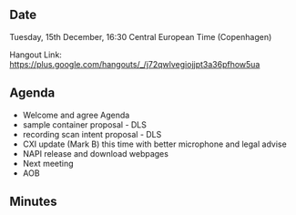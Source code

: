 ==Date==

Tuesday, 15th December, 16:30 Central European Time (Copenhagen)

Hangout Link: https://plus.google.com/hangouts/_/j72qwlvegiojjpt3a36pfhow5ua

==Agenda==

* Welcome and agree Agenda
* sample container proposal - DLS
* recording scan intent proposal - DLS
* CXI update (Mark B) this time with better microphone and legal advise
* NAPI release and download webpages
* Next meeting
* AOB

==Minutes==